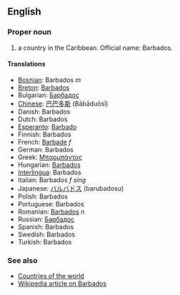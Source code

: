 ==English==

===Proper noun===

# a country in the Caribbean. Official name: Barbados.

====Translations====
*[[Bosnian]]: Barbados ''m''
*[[Breton]]: [[Barbados]]
*Bulgarian: [[Барбадос]]
*[[Chinese]]: [[巴巴多斯]] (Bābāduōsī)
*Danish: Barbados
*Dutch: Barbados
*[[Esperanto]]: [[Barbado]]
*Finnish: Barbados
*French: [[Barbade]] ''f''
*German: Barbados
*Greek: [[Μπαρμπάντος]]
*Hungarian: [[Barbados]]
*[[Interlingua]]: Barbados
*Italian: Barbados ''f sing''
*Japanese: [[バルバドス]] (barubadosu)
*Polish: Barbados
*Portuguese: Barbados
*Romanian: [[Barbados]] ''n''
*Russian: [[Барбадос]]
*Spanish: Barbados
*Swedish: Barbados
*Turkish: Barbados

===See also===
*[[Countries of the world]]
*[[en:Barbados|Wikipedia article on Barbados]]